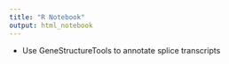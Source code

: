 ```yaml
---
title: "R Notebook"
output: html_notebook
---
```


-   Use GeneStructureTools to annotate splice transcripts
